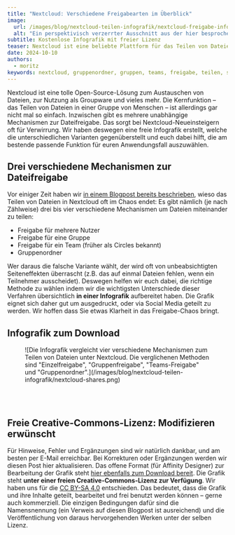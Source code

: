 ```yaml
---
title: "Nextcloud: Verschiedene Freigabearten im Überblick"
image:
  url: /images/blog/nextcloud-teilen-infografik/nextcloud-freigabe-infografik-teaser.jpg
  alt: "Ein perspektivisch verzerrter Ausschnitt aus der hier besprochenen Infografik rund um die verschiedenen Freigabearten in Nextcloud."
subtitle: Kostenlose Infografik mit freier Lizenz
teaser: Nextcloud ist eine beliebte Plattform für das Teilen von Dateien und Ordnern in einer Gruppe. Das ist aber oft komplizierter als angenommen, weil es viele verschiedene Verfahren dafür gibt. Wir helfen mit einer freien Infografik, die alle Varianten gegenübergestellt.
date: 2024-10-10
authors:
  - moritz
keywords: nextcloud, gruppenordner, gruppen, teams, freigabe, teilen, share
---
```


Nextcloud ist eine tolle Open-Source-Lösung zum Austauschen von Dateien, zur Nutzung als Groupware und vieles mehr. Die Kernfunktion – das Teilen von Dateien in einer Gruppe von Menschen – ist allerdings gar nicht mal so einfach. Inzwischen gibt es mehrere unabhängige Mechanismen zur Dateifreigabe. Das sorgt bei Nextcloud-Neueinsteigern oft für Verwirrung. Wir haben deswegen eine freie Infografik erstellt, welche die unterschiedlichen Varianten gegenüberstellt und euch dabei hilft, die am bestende passende Funktion für euren Anwendungsfall auszuwählen.

## Drei verschiedene Mechanismen zur Dateifreigabe
Vor einiger Zeit haben wir [in einem Blogpost bereits beschrieben](/blog/nextcloud-freigabe-chaos/), wieso das Teilen von Dateien in Nextcloud oft im Chaos endet: Es gibt nämlich (je nach Zählweise) drei bis vier verschiedene Mechanismen um Dateien miteinander zu teilen:
 - Freigabe für mehrere Nutzer
 - Freigabe für eine Gruppe
 - Freigabe für ein Team (früher als Circles bekannt)
 - Gruppenordner

Wer daraus die falsche Variante wählt, der wird oft von unbeabsichtigten Seiteneffekten überrascht (z.B. das auf einmal Dateien fehlen, wenn ein Teilnehmer ausscheidet). Deswegen helfen wir euch dabei, die richtige Methode zu wählen indem wir die wichtigsten Unterschiede dieser Verfahren übersichtlich **in einer Infografik** aufbereitet haben. Die Grafik eignet sich daher gut um ausgedruckt, oder via Social Media geteilt zu werden. Wir hoffen dass Sie etwas Klarheit in das Freigabe-Chaos bringt.

## Infografik zum Download

<figure class="not-prose [&>p>img]:mx-auto">![Die Infografik vergleicht vier verschiedene Mechanismen zum Teilen von Dateien unter Nextcloud. Die verglichenen Methoden sind "Einzelfreigabe", "Gruppenfreigabe", "Teams-Freigabe" und "Gruppenordner".](/images/blog/nextcloud-teilen-infografik/nextcloud-shares.png)</figure>

<br/>
<br/>
<div class="flex gap-4 not-prose items-center justify-center">
  <LinkButton
    variant={'dark'}
    caption={"Download .png"}
    dark={true}
    href={'/images/blog/nextcloud-teilen-infografik/nextcloud-shares.png'}
    newTab={true}
    umamiEvent="nextcloud-infografik-download-png"
    download
  />
  <LinkButton
    variant="grey"
    caption={"Download .pdf"}
    href={'/images/blog/nextcloud-teilen-infografik/nextcloud-shares.pdf'}
    newTab={true}
    umamiEvent="nextcloud-infografik-download-pdf"
    download
  />
</div>

## Freie Creative-Commons-Lizenz: Modifizieren erwünscht
Für Hinweise, Fehler und Ergänzungen sind wir natürlich dankbar, und am besten per E-Mail erreichbar. Bei Korrekturen oder Ergänzungen werden wir diesen Post hier aktualisieren. Das offene Format (für Affinity Designer) zur Bearbeitung der Grafik steht [hier ebenfalls zum Download bereit](/images/blog/nextcloud-teilen-infografik/nextcloud-shares.afdesign). Die Grafik steht **unter einer freien Creative-Commons-Lizenz zur Verfügung**. Wir haben uns für die [CC BY-SA 4.0](https://creativecommons.org/licenses/by-sa/4.0/deed.de) entschieden. Das bedeutet, dass die Grafik und ihre Inhalte geteilt, bearbeitet und frei benutzt werden können – gerne auch kommerziell. Die einzigen Bedingungen dafür sind die Namensnennung (ein Verweis auf diesen Blogpost ist ausreichend) und die Veröffentlichung von daraus hervorgehenden Werken unter der selben Lizenz.

